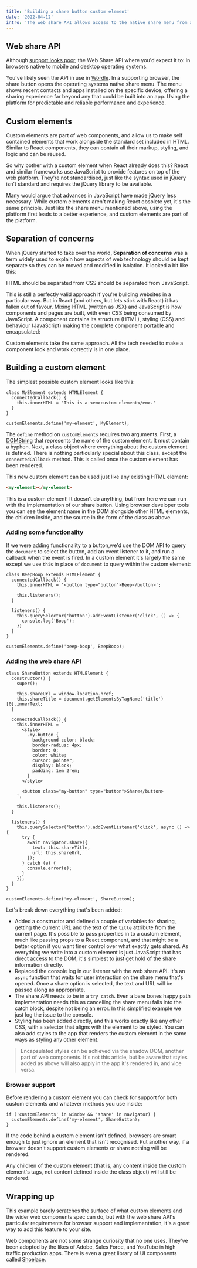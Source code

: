 ```yaml
---
title: 'Building a share button custom element'
date: '2022-04-12'
intro: 'The web share API allows access to the native share menu from a web page. Custom elements are the perfect technology add this capability to your site or app.'
---
```


## Web share API

Although [support looks poor](https://caniuse.com/?search=navigator.share), the Web Share API where you'd expect it to: in browsers native to mobile and desktop operating systems.

You've likely seen the API in use in [Wordle](https://www.nytimes.com/games/wordle/index.html). In a supporting browser, the share button opens the operating systems native share menu. The menu shows recent contacts and apps installed on the specific device, offering a sharing experience far beyond any that could be built into an app. Using the platform for predictable and reliable performance and experience.

## Custom elements

Custom elements are part of web components, and allow us to make self contained elements that work alongside the standard set included in HTML. Similar to React components, they can contain all their markup, styling, and logic and can be reused.

So why bother with a custom element when React already does this? React and similar frameworks use JavaScript to provide features on top of the web platform. They're not standardised, just like the syntax used in jQuery isn't standard and requires the jQuery library to be available.

Many would argue that advances in JavaScript have made jQuery less necessary. While custom elements aren't making React obsolete yet, it's the same principle. Just like the share menu mentioned above, using the platform first leads to a better experience, and custom elements are part of the platform.

## Separation of concerns

When jQuery started to take over the world, **Separation of concerns** was a term widely used to explain how aspects of web technology should be kept separate so they can be moved and modified in isolation. It looked a bit like this:

<Concerns />

HTML should be separated from CSS should be separated from JavaScript.

This is still a perfectly valid approach if you're building websites in a particular way. But in React (and others, but lets stick with React) it has fallen out of favour. Mixing HTML (written as JSX) and JavaScript is how components and pages are built, with even CSS being consumed by JavaScript. A component contains its structure (HTML), styling (CSS) and behaviour (JavaScript) making the complete component portable and encapsulated:

<Concerns asComponent />

Custom elements take the same approach. All the tech needed to make a component look and work correctly is in one place.

## Building a custom element

The simplest possible custom element looks like this:

```JS
class MyElement extends HTMLElement {
  connectedCallback() {
    this.innerHTML = 'This is a <em>custom element</em>.'
  }
}

customElements.define('my-element', MyElement);
```

The `define` method on `customElements` requires two arguments. First, a [DOMString](https://developer.mozilla.org/en-US/docs/Web/API/DOMString) that represents the name of the custom element. It must contain a hyphen. Next, a class object where everything about the custom element is defined. There is nothing particularly special about this class, except the `connectedCallback` method. This is called once the custom element has been rendered.

This new custom element can be used just like any existing HTML element:

```html
<my-element></my-element>
```

<ExampleEmbed
  title="A first custom element"
  url="https://examples.short.is/building-a-share-button-custom-element/1/"
/>

This is a custom element! It doesn't do anything, but from here we can run with the implementation of our share button. Using browser developer tools you can see the element name in the DOM alongside other HTML elements, the children inside, and the source in the form of the class as above.

### Adding some functionality

If we were adding functionality to a button,we'd use the DOM API to query the `document` to select the button, add an event listener to it, and run a callback when the event is fired. In a custom element it's largely the same except we use `this` in place of `document` to query within the custom element:

```JS
class BeepBoop extends HTMLElement {
  connectedCallback() {
    this.innerHTML = '<button type="button">Beep</button>';

    this.listeners();
  }

  listeners() {
    this.querySelector('button').addEventListener('click', () => {
      console.log('Boop');
    })
  }
}

customElements.define('beep-boop', BeepBoop);
```

<ExampleEmbed
  title="A custom element with a click handler"
  url="https://examples.short.is/building-a-share-button-custom-element/2/"
/>

### Adding the web share API

```JS
class ShareButton extends HTMLElement {
  constructor() {
    super();

    this.shareUrl = window.location.href;
    this.shareTitle = document.getElementsByTagName('title')[0].innerText;
  }

  connectedCallback() {
    this.innerHTML = `
      <style>
        .my-button {
          background-color: black;
          border-radius: 4px;
          border: 0;
          color: white;
          cursor: pointer;
          display: block;
          padding: 1em 2rem;
        }
      </style>

      <button class="my-button" type="button">Share</button>
    `;

    this.listeners();
  }

  listeners() {
    this.querySelector('button').addEventListener('click', async () => {
      try {
        await navigator.share({
          text: this.shareTitle,
          url: this.shareUrl,
        });
      } catch (e) {
        console.error(e);
      }
    });
  }
}

customElements.define('my-element', ShareButton);
```

Let's break down everything that's been added:

- Added a constructor and defined a couple of variables for sharing, getting the current URL and the text of the `title` attribute from the current page. It's possible to pass properties in to a custom element, much like passing props to a React component, and that might be a better option if you want finer control over what exactly gets shared. As everything we write into a custom element is just JavaScript that has direct access to the DOM, it's simplest to just get hold of the share information directly.
- Replaced the console log in our listener with the web share API. It's an `async` function that waits for user interaction on the share menu that's opened. Once a share option is selected, the text and URL will be passed along as appropriate.
- The share API needs to be in a `try catch`. Even a bare bones happy path implementation needs this as cancelling the share menu falls into the catch block, despite not being an error. In this simplified example we just log the issue to the console.
- Styling has been added directly, and this works exactly like any other CSS, with a selector that aligns with the element to be styled. You can also add styles to the app that renders the custom element in the same ways as styling any other element.

> Encapsulated styles can be achieved via the shadow DOM, another part of web components. It's not this article, but be aware that styles added as above will also apply in the app it's rendered in, and vice versa.

<ExampleEmbed
  title="A custom element for the share API"
  url="https://examples.short.is/building-a-share-button-custom-element/3/"
/>

### Browser support

Before rendering a custom element you can check for support for both custom elements and whatever methods you use inside:

```JS
if ('customElements' in window && 'share' in navigator) {
  customElements.define('my-element', ShareButton);
}
```

If the code behind a custom element isn't defined, browsers are smart enough to just ignore an element that isn't recognised. Put another way, if a browser doesn't support custom elements or share nothing will be rendered.

Any children of the custom element (that is, any content inside the custom element's tags, not content defined inside the class object) will still be rendered.

## Wrapping up

This example barely scratches the surface of what custom elements and the wider web components spec can do, but with the web share API's particular requirements for browser support and implementation, it's a great way to add this feature to your site.

Web components are not some strange curiosity that no one uses. They've been adopted by the likes of Adobe, Sales Force, and YouTube in high traffic production apps. There is even a great library of UI components called [Shoelace](https://shoelace.style/).
